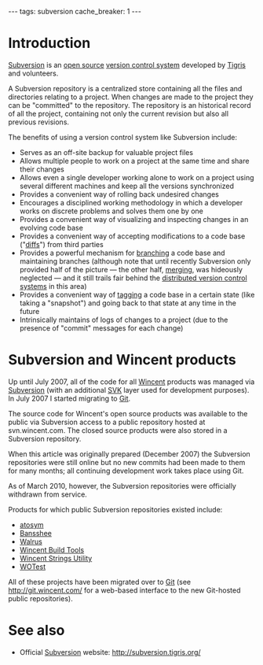 ---
tags: subversion
cache_breaker: 1
---
= Introduction =
[[Subversion]] is an [[open source]] [[version control system]] developed by [http://www.tigris.org/ Tigris] and volunteers. 

A Subversion repository is a centralized store containing all the files and directories relating to a project. When changes are made to the project they can be "committed" to the repository. The repository is an historical record of all the project, containing not only the current revision but also all previous revisions.

The benefits of using a version control system like Subversion include:

* Serves as an off-site backup for valuable project files
* Allows multiple people to work on a project at the same time and share their changes
* Allows even a single developer working alone to work on a project using several different machines and keep all the versions synchronized
* Provides a convenient way of rolling back undesired changes
* Encourages a disciplined working methodology in which a developer works on discrete problems and solves them one by one
* Provides a convenient way of visualizing and inspecting changes in an evolving code base
* Provides a convenient way of accepting modifications to a code base ("[[diffs]]") from third parties
* Provides a powerful mechanism for [[branching]] a code base and maintaining branches (although note that until recently Subversion only provided half of the picture &mdash; the other half, [[merging]], was hideously neglected &mdash; and it still trails fair behind the [[distributed version control systems]] in this area)
* Provides a convenient way of [[tagging]] a code base in a certain state (like taking a "snapshot") and going back to that state at any time in the future
* Intrinsically maintains of logs of changes to a project (due to the presence of "commit" messages for each change)

= Subversion and Wincent products =

Up until July 2007, all of the code for all [[Wincent]] products was managed via [[Subversion]] (with an additional [[SVK]] layer used for development purposes). In July 2007 I started migrating to [[Git]].

The source code for Wincent's open source products was available to the public via Subversion access to a public repository hosted at svn.wincent.com. The closed source products were also stored in a Subversion repository.

When this article was originally prepared (December 2007) the Subversion repositories were still online but no new commits had been made to them for many months; all continuing development work takes place using Git.

As of March 2010, however, the Subversion repositories were officially withdrawn from service.

Products for which public Subversion repositories existed include:

* [[atosym]]
* [[Bansshee]]
* [[Walrus]]
* [[Wincent Build Tools]]
* [[Wincent Strings Utility]]
* [[WOTest]]

All of these projects have been migrated over to [[Git]] (see http://git.wincent.com/ for a web-based interface to the new Git-hosted public repositories).

= See also =

* Official [[Subversion]] website: http://subversion.tigris.org/

